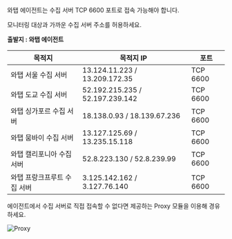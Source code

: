 와탭 에이전트는 수집 서버 TCP 6600 포트로 접속 가능해야 합니다.

모니터링 대상과 가까운 수집 서버 주소를 허용하세요.

**출발지 : 와탭 에이전트**

|목적지|목적지 IP|포트|
|----|----|----|
|와탭 서울 수집 서버|13.124.11.223 / 13.209.172.35|TCP 6600|
|와탭 도교 수집 서버|52.192.215.235 / 52.197.239.142|TCP 6600|
|와탭 싱가포르 수집 서버|18.138.0.93 / 18.139.67.236|TCP 6600|
|와탭 뭄바이 수집 서버|13.127.125.69 / 13.235.15.118|TCP 6600|
|와탭 캘리포니아 수집 서버|52.8.223.130 / 52.8.239.99|TCP 6600|
|와탭 프랑크프루트 수집 서버|3.125.142.162 / 3.127.76.140|TCP 6600|

에이전트에서 수집 서버로 직접 접속할 수 없다면 제공하는 Proxy 모듈을 이용해 경유하세요.

![Proxy](https://img.whatap.io/media/appendix/proxy.png)